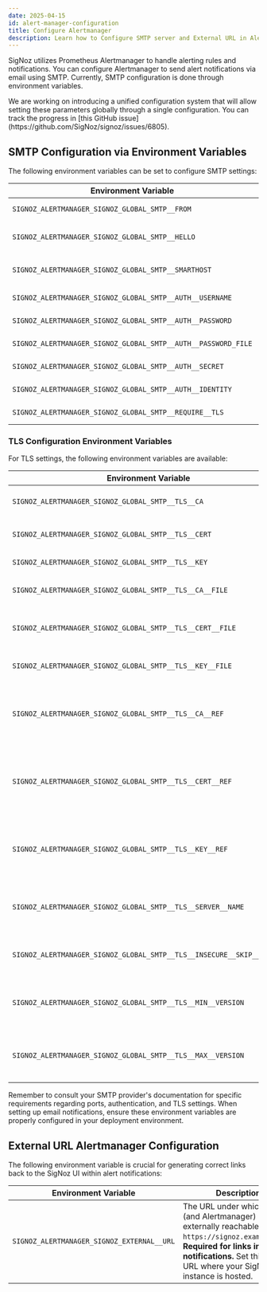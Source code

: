 ```yaml
---
date: 2025-04-15
id: alert-manager-configuration
title: Configure Alertmanager
description: Learn how to Configure SMTP server and External URL in Alertmanager in SigNoz as an administrator
---
```


SigNoz utilizes Prometheus Alertmanager to handle alerting rules and notifications. You can configure Alertmanager to send alert notifications via email using SMTP. Currently, SMTP configuration is done through environment variables.

<Admonition type="info">
We are working on introducing a unified configuration system that will allow setting these parameters globally through a single configuration. You can track the progress in [this GitHub issue](https://github.com/SigNoz/signoz/issues/6805).
</Admonition>

## SMTP Configuration via Environment Variables

The following environment variables can be set to configure SMTP settings:

| Environment Variable | Description |
|---------------------|-------------|
| `SIGNOZ_ALERTMANAGER_SIGNOZ_GLOBAL_SMTP__FROM` | The email address used in the `From` header |
| `SIGNOZ_ALERTMANAGER_SIGNOZ_GLOBAL_SMTP__HELLO` | The hostname sent with EHLO/HELO command (defaults to "localhost") |
| `SIGNOZ_ALERTMANAGER_SIGNOZ_GLOBAL_SMTP__SMARTHOST` | SMTP server address and port (e.g., "smtp.example.com:587") |
| `SIGNOZ_ALERTMANAGER_SIGNOZ_GLOBAL_SMTP__AUTH__USERNAME` | Username for SMTP authentication |
| `SIGNOZ_ALERTMANAGER_SIGNOZ_GLOBAL_SMTP__AUTH__PASSWORD` | Password for SMTP authentication |
| `SIGNOZ_ALERTMANAGER_SIGNOZ_GLOBAL_SMTP__AUTH__PASSWORD_FILE` | Path to file containing SMTP password |
| `SIGNOZ_ALERTMANAGER_SIGNOZ_GLOBAL_SMTP__AUTH__SECRET` | Secret for SMTP authentication |
| `SIGNOZ_ALERTMANAGER_SIGNOZ_GLOBAL_SMTP__AUTH__IDENTITY` | Identity for PLAIN authentication |
| `SIGNOZ_ALERTMANAGER_SIGNOZ_GLOBAL_SMTP__REQUIRE__TLS` | Whether to require TLS (defaults to true) |

### TLS Configuration Environment Variables

For TLS settings, the following environment variables are available:

| Environment Variable | Description |
|---------------------|-------------|
| `SIGNOZ_ALERTMANAGER_SIGNOZ_GLOBAL_SMTP__TLS__CA` | Text of the CA certificate |
| `SIGNOZ_ALERTMANAGER_SIGNOZ_GLOBAL_SMTP__TLS__CERT` | Text of the client certificate |
| `SIGNOZ_ALERTMANAGER_SIGNOZ_GLOBAL_SMTP__TLS__KEY` | Text of the client key |
| `SIGNOZ_ALERTMANAGER_SIGNOZ_GLOBAL_SMTP__TLS__CA__FILE` | Path to CA certificate file |
| `SIGNOZ_ALERTMANAGER_SIGNOZ_GLOBAL_SMTP__TLS__CERT__FILE` | Path to client certificate file |
| `SIGNOZ_ALERTMANAGER_SIGNOZ_GLOBAL_SMTP__TLS__KEY__FILE` | Path to client key file |
| `SIGNOZ_ALERTMANAGER_SIGNOZ_GLOBAL_SMTP__TLS__CA__REF` | Name of secret in secret manager to use as CA certificate |
| `SIGNOZ_ALERTMANAGER_SIGNOZ_GLOBAL_SMTP__TLS__CERT__REF` | Name of secret in secret manager to use as client certificate |
| `SIGNOZ_ALERTMANAGER_SIGNOZ_GLOBAL_SMTP__TLS__KEY__REF` | Name of secret in secret manager to use as client key |
| `SIGNOZ_ALERTMANAGER_SIGNOZ_GLOBAL_SMTP__TLS__SERVER__NAME` | Server name for SNI and certificate verification |
| `SIGNOZ_ALERTMANAGER_SIGNOZ_GLOBAL_SMTP__TLS__INSECURE__SKIP__VERIFY` | Skip TLS verification (use with caution) |
| `SIGNOZ_ALERTMANAGER_SIGNOZ_GLOBAL_SMTP__TLS__MIN__VERSION` | Minimum TLS version (e.g., "TLS12", "TLS13") |
| `SIGNOZ_ALERTMANAGER_SIGNOZ_GLOBAL_SMTP__TLS__MAX__VERSION` | Maximum TLS version (e.g., "TLS12", "TLS13") |

Remember to consult your SMTP provider's documentation for specific requirements regarding ports, authentication, and TLS settings. When setting up email notifications, ensure these environment variables are properly configured in your deployment environment.

## External URL Alertmanager Configuration

The following environment variable is crucial for generating correct links back to the SigNoz UI within alert notifications:

| Environment Variable | Description |
|---------------------|-------------|
| `SIGNOZ_ALERTMANAGER_SIGNOZ_EXTERNAL__URL` | The URL under which SigNoz (and Alertmanager) is externally reachable (e.g., `https://signoz.example.com`). **Required for links in alert notifications.** Set this to the URL where your SigNoz instance is hosted. |

